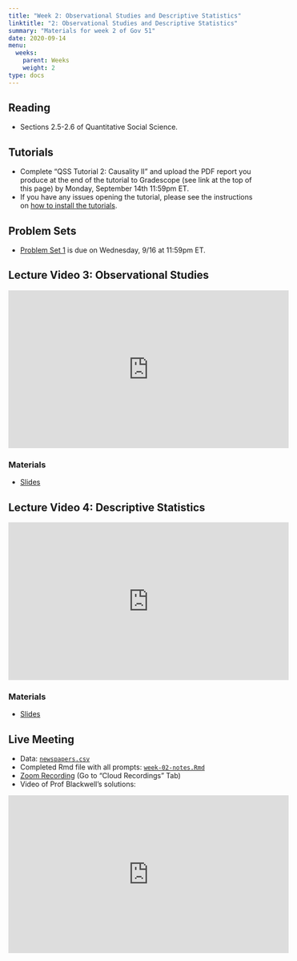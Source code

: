 ```yaml
---
title: "Week 2: Observational Studies and Descriptive Statistics"
linktitle: "2: Observational Studies and Descriptive Statistics"
summary: "Materials for week 2 of Gov 51"
date: 2020-09-14
menu:
  weeks:
    parent: Weeks
    weight: 2
type: docs
---
```


## Reading

- Sections 2.5-2.6 of Quantitative Social Science.

## Tutorials

- Complete "QSS Tutorial 2: Causality II" and upload the PDF report you produce at the end of the tutorial to Gradescope (see link at the top of this page) by Monday, September 14th 11:59pm ET. 
- If you have any issues opening the tutorial, please see the instructions on [how to install the tutorials](/assignments/tutorials/).

## Problem Sets

- [Problem Set 1](/assignments/ps1-trains/) is due on Wednesday, 9/16 at 11:59pm ET. 

## Lecture Video 3: Observational Studies

<iframe width="560" height="315" src="https://www.youtube-nocookie.com/embed/rf9O1tFRGEU" frameborder="0" allow="accelerometer; autoplay; encrypted-media; gyroscope; picture-in-picture" allowfullscreen></iframe>


### Materials

- [Slides](/slides/videos/03-obs-studies.pdf)

## Lecture Video 4: Descriptive Statistics

<iframe width="560" height="315" src="https://www.youtube-nocookie.com/embed/DH4w-Tj4A1Y" frameborder="0" allow="accelerometer; autoplay; encrypted-media; gyroscope; picture-in-picture" allowfullscreen></iframe>

### Materials

- [Slides](/slides/videos/04-descriptive-stats.pdf)


## Live Meeting 

- Data: [`newspapers.csv`](/data/newspapers.csv)
- Completed Rmd file with all prompts: [`week-02-notes.Rmd`](/weeks/week-02-notes.Rmd)
- [Zoom Recording](https://canvas.harvard.edu/courses/74805/external_tools/53531) (Go to "Cloud Recordings" Tab)
- Video of Prof Blackwell's solutions:

<iframe width="560" height="315" src="https://www.youtube-nocookie.com/embed/-XYoIxWwISg" frameborder="0" allow="accelerometer; autoplay; encrypted-media; gyroscope; picture-in-picture" allowfullscreen></iframe>
